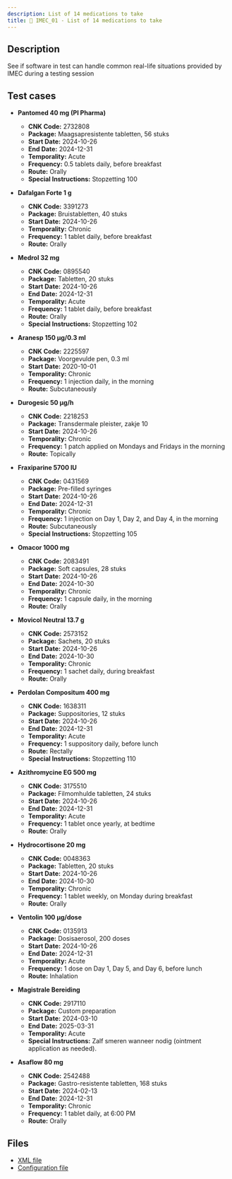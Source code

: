 ```yaml
---
description: List of 14 medications to take
title: 💉 IMEC_01 - List of 14 medications to take
---
```


## Description

See if software in test can handle common real-life situations provided by IMEC during a testing session

## Test cases

- **Pantomed 40 mg (PI Pharma)**  
  - **CNK Code:** 2732808  
  - **Package:** Maagsapresistente tabletten, 56 stuks  
  - **Start Date:** 2024-10-26  
  - **End Date:** 2024-12-31  
  - **Temporality:** Acute  
  - **Frequency:** 0.5 tablets daily, before breakfast  
  - **Route:** Orally  
  - **Special Instructions:** Stopzetting 100  

- **Dafalgan Forte 1 g**  
  - **CNK Code:** 3391273  
  - **Package:** Bruistabletten, 40 stuks  
  - **Start Date:** 2024-10-26  
  - **Temporality:** Chronic  
  - **Frequency:** 1 tablet daily, before breakfast  
  - **Route:** Orally  

- **Medrol 32 mg**  
  - **CNK Code:** 0895540  
  - **Package:** Tabletten, 20 stuks  
  - **Start Date:** 2024-10-26  
  - **End Date:** 2024-12-31  
  - **Temporality:** Acute  
  - **Frequency:** 1 tablet daily, before breakfast  
  - **Route:** Orally  
  - **Special Instructions:** Stopzetting 102  

- **Aranesp 150 µg/0.3 ml**  
  - **CNK Code:** 2225597  
  - **Package:** Voorgevulde pen, 0.3 ml  
  - **Start Date:** 2020-10-01  
  - **Temporality:** Chronic  
  - **Frequency:** 1 injection daily, in the morning  
  - **Route:** Subcutaneously  

- **Durogesic 50 µg/h**  
  - **CNK Code:** 2218253  
  - **Package:** Transdermale pleister, zakje 10  
  - **Start Date:** 2024-10-26  
  - **Temporality:** Chronic  
  - **Frequency:** 1 patch applied on Mondays and Fridays in the morning  
  - **Route:** Topically  

- **Fraxiparine 5700 IU**  
  - **CNK Code:** 0431569  
  - **Package:** Pre-filled syringes  
  - **Start Date:** 2024-10-26  
  - **End Date:** 2024-12-31  
  - **Temporality:** Chronic  
  - **Frequency:** 1 injection on Day 1, Day 2, and Day 4, in the morning  
  - **Route:** Subcutaneously  
  - **Special Instructions:** Stopzetting 105  

- **Omacor 1000 mg**  
  - **CNK Code:** 2083491  
  - **Package:** Soft capsules, 28 stuks  
  - **Start Date:** 2024-10-26  
  - **End Date:** 2024-10-30  
  - **Temporality:** Chronic  
  - **Frequency:** 1 capsule daily, in the morning  
  - **Route:** Orally  

- **Movicol Neutral 13.7 g**  
  - **CNK Code:** 2573152  
  - **Package:** Sachets, 20 stuks  
  - **Start Date:** 2024-10-26  
  - **End Date:** 2024-10-30  
  - **Temporality:** Chronic  
  - **Frequency:** 1 sachet daily, during breakfast  
  - **Route:** Orally  

- **Perdolan Compositum 400 mg**  
  - **CNK Code:** 1638311  
  - **Package:** Suppositories, 12 stuks  
  - **Start Date:** 2024-10-26  
  - **End Date:** 2024-12-31  
  - **Temporality:** Acute  
  - **Frequency:** 1 suppository daily, before lunch  
  - **Route:** Rectally  
  - **Special Instructions:** Stopzetting 110  

- **Azithromycine EG 500 mg**  
  - **CNK Code:** 3175510  
  - **Package:** Filmomhulde tabletten, 24 stuks  
  - **Start Date:** 2024-10-26  
  - **End Date:** 2024-12-31  
  - **Temporality:** Acute  
  - **Frequency:** 1 tablet once yearly, at bedtime  
  - **Route:** Orally  

- **Hydrocortisone 20 mg**  
  - **CNK Code:** 0048363  
  - **Package:** Tabletten, 20 stuks  
  - **Start Date:** 2024-10-26  
  - **End Date:** 2024-10-30  
  - **Temporality:** Chronic  
  - **Frequency:** 1 tablet weekly, on Monday during breakfast  
  - **Route:** Orally  

- **Ventolin 100 µg/dose**  
  - **CNK Code:** 0135913  
  - **Package:** Dosisaerosol, 200 doses  
  - **Start Date:** 2024-10-26  
  - **End Date:** 2024-12-31  
  - **Temporality:** Acute  
  - **Frequency:** 1 dose on Day 1, Day 5, and Day 6, before lunch  
  - **Route:** Inhalation  

- **Magistrale Bereiding**  
  - **CNK Code:** 2917110  
  - **Package:** Custom preparation  
  - **Start Date:** 2024-03-10  
  - **End Date:** 2025-03-31  
  - **Temporality:** Acute  
  - **Special Instructions:** Zalf smeren wanneer nodig (ointment application as needed).  

- **Asaflow 80 mg**  
  - **CNK Code:** 2542488  
  - **Package:** Gastro-resistente tabletten, 168 stuks  
  - **Start Date:** 2024-02-13  
  - **End Date:** 2024-12-31  
  - **Temporality:** Chronic  
  - **Frequency:** 1 tablet daily, at 6:00 PM  
  - **Route:** Orally  

## Files

- [XML file](/output/ms/IMEC_01.xml)
- [Configuration file](https://github.com/smals-jy/KMEHR-tests/blob/main/configurations/ms/IMEC_01.ts)
